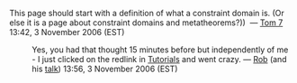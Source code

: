 This page should start with a definition of what a constraint domain is. (Or else it is a page about constraint domains and metatheorems?)) &nbsp;&mdash;&nbsp;[[User:Tom7|Tom 7]] 13:42, 3 November 2006 (EST)
: Yes, you had that thought 15 minutes before but independently of me - I just clicked on the redlink in [[Tutorials]] and went crazy. — [[User:rsimmons|Rob]] (and his [[User talk:rsimmons|talk]]) 13:56, 3 November 2006 (EST)